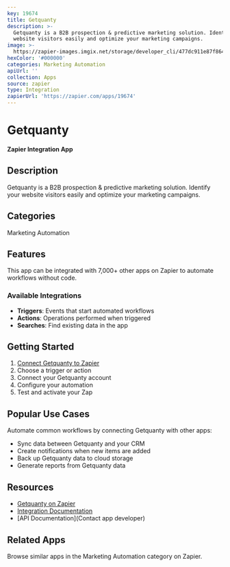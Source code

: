 ```yaml
---
key: 19674
title: Getquanty
description: >-
  Getquanty is a B2B prospection & predictive marketing solution. Identify your
  website visitors easily and optimize your marketing campaigns.
image: >-
  https://zapier-images.imgix.net/storage/developer_cli/477dc911e87f86449649c273ec81b649.png?auto=format%2Ccompress&ixlib=python-3.0.0&q=50
hexColor: '#000000'
categories: Marketing Automation
apiUrl: ''
collection: Apps
source: zapier
type: Integration
zapierUrl: 'https://zapier.com/apps/19674'
---
```

# Getquanty

**Zapier Integration App**

## Description

Getquanty is a B2B prospection & predictive marketing solution. Identify your website visitors easily and optimize your marketing campaigns.

## Categories

Marketing Automation

## Features

This app can be integrated with 7,000+ other apps on Zapier to automate workflows without code.

### Available Integrations

- **Triggers**: Events that start automated workflows
- **Actions**: Operations performed when triggered
- **Searches**: Find existing data in the app

## Getting Started

1. [Connect Getquanty to Zapier](https://zapier.com/apps/19674)
2. Choose a trigger or action
3. Connect your Getquanty account
4. Configure your automation
5. Test and activate your Zap

## Popular Use Cases

Automate common workflows by connecting Getquanty with other apps:

- Sync data between Getquanty and your CRM
- Create notifications when new items are added
- Back up Getquanty data to cloud storage
- Generate reports from Getquanty data

## Resources

- [Getquanty on Zapier](https://zapier.com/apps/19674)
- [Integration Documentation](https://zapier.com/apps/19674/integrations)
- [API Documentation](Contact app developer)

## Related Apps

Browse similar apps in the Marketing Automation category on Zapier.

